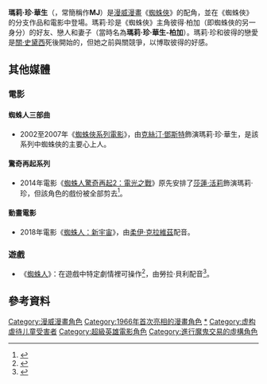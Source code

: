 {{noteTA
|G1=美国漫画
|G2=Movie
|G3=Show
|1=zh-tw:驚奇再起系列;zh-hk:驚世現新系列;zh-cn:超凡蜘蛛侠系列;
}}
{{Infobox comics character
| image = 
| converted = y
| caption =
| character_name = 瑪莉·珍·華生<br />{{lang|en|Mary Jane Watson}}
| publisher = [[漫威漫畫|漫威漫畫]]
| debut = 部份：《The Amazing Spider-Man》 #25（1965年6月）<br />完全：《The Amazing Spider-Man》 #42（1966年11月）
| creators = [[史丹·李|史丹·李]] <br />[[John_Romita,_Sr.|John Romita, Sr.]] <br />[[史蒂夫·迪特科|史蒂夫·迪特科]]
| full_name = 瑪莉·珍·華生
| supports = [[蜘蛛俠|蜘蛛俠]]
| aliases = 瑪莉·珍·華生-柏加
}}

'''瑪莉·珍·華生'''（{{lang-en|Mary Jane Watson}}，常簡稱作'''MJ'''）是[[漫威漫畫|漫威漫畫]]《[[蜘蛛俠|蜘蛛俠]]》的配角，並在《蜘蛛俠》的分支作品和電影中登場。瑪莉·珍是《蜘蛛俠》主角彼得·柏加（即蜘蛛俠的另一身分）的好友、戀人和妻子（當時名為'''瑪莉·珍·華生-柏加'''）。瑪莉·珍和彼得的戀愛是[[關·史黛西|關·史黛西]]死後開始的，但她之前與關競爭，以博取彼得的好感。

==其他媒體==
===電影===
==== 蜘蛛人三部曲 ====
*2002至2007年《[[蜘蛛俠系列電影|蜘蛛俠系列電影]]》，由[[克絲汀·鄧斯特|克絲汀·鄧斯特]]飾演瑪莉·珍·華生，是該系列中蜘蛛俠的主要心上人。

==== 驚奇再起系列 ====
*2014年電影《[[蜘蛛人驚奇再起2：電光之戰|蜘蛛人驚奇再起2：電光之戰]]》原先安排了[[莎蓮·活莉|莎蓮·活莉]]飾演瑪莉·珍，但該角色的戲份被全部剪去<ref name="Woodley Cut">{{cite web|url=http://www.hollywoodreporter.com/heat-vision/amazing-spider-man-2-shailene-571744|title=Shailene Woodley Cut From 'Amazing Spider-Man 2'|last=Kit|first=Borys|publisher=The Hollywood Reporter|date=June 19, 2013|accessdate=June 19, 2013|archive-date=2013-06-20|archive-url=https://www.webcitation.org/6HVqzzEzH?url=http://www.hollywoodreporter.com/heat-vision/amazing-spider-man-2-shailene-571744|dead-url=no}}</ref>。

==== 動畫電影 ====
*2018年電影《[[蜘蛛人：新宇宙|蜘蛛人：新宇宙]]》，由[[柔伊·克拉維茲|柔伊·克拉維茲]]配音。

===遊戲===
* 《[[蜘蛛俠_(2018年遊戲)|蜘蛛人]]》：在遊戲中特定劇情裡可操作<ref>{{cite web|last1=Workman|first1=Robert|title=Insomniac’s Spider-Man Game Will Feature A Playable Mary Jane|url=http://comicbook.com/gaming/2017/10/31/insomniac-spiderman-playstation-4-playable-mary-jane/|website=Comicbook.com|access-date=2018-09-07|archive-date=2019-09-15|archive-url=https://web.archive.org/web/20190915233235/https://comicbook.com/gaming/2017/10/31/insomniac-spiderman-playstation-4-playable-mary-jane/|dead-url=no}}</ref>，由勞拉·貝利配音<ref>{{cite web |url=https://blog.us.playstation.com/2018/07/19/marvels-spider-man-new-story-trailer-pre-order-updates-and-more/ |title=Marvel’s Spider-Man – New Story Trailer, Pre-Order Updates, and More |last=Stevenson |first=James |date=July 20, 2018 |accessdate=July 20, 2018 |archive-date=2019-06-25 |archive-url=https://web.archive.org/web/20190625160109/https://blog.us.playstation.com/2018/07/19/marvels-spider-man-new-story-trailer-pre-order-updates-and-more/ |dead-url=no }}</ref>。

==參考資料==
{{reflist}}
{{蜘蛛人登場角色}}

[[Category:漫威漫畫角色|Category:漫威漫畫角色]]
[[Category:1966年首次亮相的漫畫角色|Category:1966年首次亮相的漫畫角色]]
[[Category:蜘蛛俠|*]]
[[Category:虚构虐待儿童受害者|Category:虚构虐待儿童受害者]]
[[Category:超級英雄電影角色|Category:超級英雄電影角色]]
[[Category:進行魔鬼交易的虛構角色|Category:進行魔鬼交易的虛構角色]]